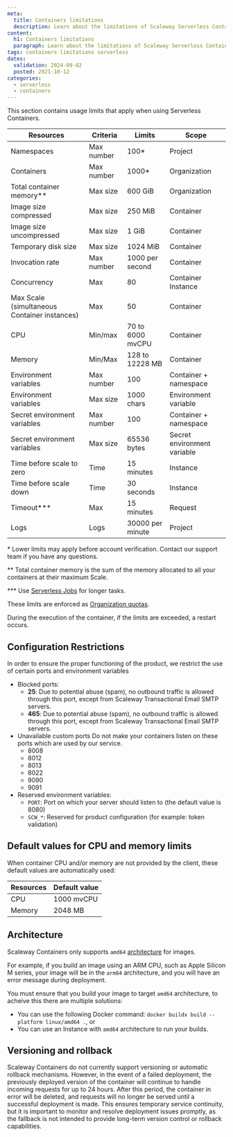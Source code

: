 ```yaml
---
meta:
  title: Containers limitations
  description: Learn about the limitations of Scaleway Serverless Containers.
content:
  h1: Containers limitations
  paragraph: Learn about the limitations of Scaleway Serverless Containers.
tags: containers limitations serverless
dates:
  validation: 2024-09-02
  posted: 2021-10-12
categories:
  - serverless
  - containers
---
```


This section contains usage limits that apply when using Serverless Containers.

| Resources                                         | Criteria       | Limits            | Scope                       |
|---------------------------------------------------|-------------   |------------------ |-----------------------------|
| Namespaces                                        | Max number     | 100*              | Project                     |
| Containers                                        | Max number     | 1000*             | Organization                |
| Total container memory\**                         | Max size       | 600 GiB           | Organization                |
| Image size compressed                             | Max size       | 250 MiB           | Container                   |
| Image size uncompressed                           | Max size       | 1 GiB             | Container                   |
| Temporary disk size                               | Max size       | 1024 MiB          | Container                   |
| Invocation rate                                   | Max number     | 1000 per second   | Container                   |
| Concurrency                                       | Max            | 80                | Container Instance          |
| Max Scale (simultaneous Container instances)      | Max            | 50                | Container                   |
| CPU                                               | Min/max        | 70 to 6000 mvCPU | Container                    |
| Memory                                            | Min/Max        | 128 to 12228 MB  | Container                    |
| Environment variables                             | Max number     | 100               | Container + namespace       |
| Environment variables                             | Max size       | 1000 chars        | Environment variable        |
| Secret environment variables                      | Max number     | 100               | Container + namespace       |
| Secret environment variables                      | Max size       | 65536 bytes       | Secret environment variable |
| Time before scale to zero                         | Time           | 15 minutes        | Instance                    |
| Time before scale down                            | Time           | 30 seconds        | Instance                    |
| Timeout\***                                       | Max            | 15 minutes        | Request                     |
| Logs                                              | Logs           | 30000 per minute  | Project                     |

\* Lower limits may apply before account verification. Contact our support team if you have any questions.

\** Total container memory is the sum of the memory allocated to all your containers at their maximum Scale.

\*** Use [Serverless Jobs](/serverless/jobs/) for longer tasks.

These limits are enforced as [Organization quotas](/identity-and-access-management/organizations-and-projects/additional-content/organization-quotas/#serverless-containers).

During the execution of the container, if the limits are exceeded, a restart occurs.

## Configuration Restrictions

In order to ensure the proper functioning of the product, we restrict the use of certain ports and environment variables

* Blocked ports:
  * **25**: Due to potential abuse (spam), no outbound traffic is allowed through this port, except from Scaleway Transactional Email SMTP servers.
  * **465**: Due to potential abuse (spam), no outbound traffic is allowed through this port, except from Scaleway Transactional Email SMTP servers.
* Unavailable custom ports
  Do not make your containers listen on these ports which are used by our service.
  * 8008
  * 8012
  * 8013
  * 8022
  * 9090
  * 9091
* Reserved environment variables:
  * `PORT`: Port on which your server should listen to (the default value is 8080)
  * `SCW_*`: Reserved for product configuration (for example: token validation)

## Default values for CPU and memory limits

When container CPU and/or memory are not provided by the client, these default values are automatically used:

| Resources | Default value  |
|-----------|----------------|
| CPU       | 1000 mvCPU     |
| Memory    | 2048 MB       |

## Architecture

Scaleway Containers only supports `amd64` [architecture](https://github.com/docker-library/official-images?tab=readme-ov-file#architectures-other-than-amd64) for
images.

For example, if you build an image using an ARM CPU, such as Apple Silicon M series, your image will be in the `arm64` architecture, and you will have an error message during deployment.

You must ensure that you build your image to target `amd64` architecture, to acheive this there are multiple solutions:
* You can use the following Docker command: `docker buildx build --platform linux/amd64 .`, or
* You can use an Instance with `amd64` architecture to run your builds.

## Versioning and rollback

Scaleway Containers do not currently support versioning or automatic rollback mechanisms.
However, in the event of a failed deployment, the previously deployed version of the container will continue to handle
incoming requests for up to 24 hours. After this period, the container in error will be deleted, and requests will no
longer be served until a successful deployment is made. This ensures temporary service continuity, but it is important
to monitor and resolve deployment issues promptly, as the fallback is not intended to provide long-term version control
or rollback capabilities.
